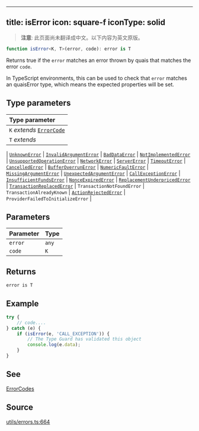 <!-- AUTO-GENERATED-CONTENT:START (ENGLISH-COPY) -->
---
title: isError
icon: square-f
iconType: solid
---

> **注意**: 此页面尚未翻译成中文。以下内容为英文原版。

```ts
function isError<K, T>(error, code): error is T
```

Returns true if the `error` matches an error thrown by quais that matches the error `code`.

In TypeScript environments, this can be used to check that `error` matches an quaisError type, which means the
expected properties will be set.

## Type parameters

| Type parameter |
| :------ |
| `K` *extends* [`ErrorCode`](/cn/sdk/content/type-aliases/ErrorCode) |
| `T` *extends* 
  \| [`UnknownError`](/cn/sdk/content/interfaces/UnknownError)
  \| [`InvalidArgumentError`](/cn/sdk/content/interfaces/InvalidArgumentError)
  \| [`BadDataError`](/cn/sdk/content/interfaces/BadDataError)
  \| [`NotImplementedError`](/cn/sdk/content/interfaces/NotImplementedError)
  \| [`UnsupportedOperationError`](/cn/sdk/content/interfaces/UnsupportedOperationError)
  \| [`NetworkError`](/cn/sdk/content/interfaces/NetworkError)
  \| [`ServerError`](/cn/sdk/content/interfaces/ServerError)
  \| [`TimeoutError`](/cn/sdk/content/interfaces/TimeoutError)
  \| [`CancelledError`](/cn/sdk/content/interfaces/CancelledError)
  \| [`BufferOverrunError`](/cn/sdk/content/interfaces/BufferOverrunError)
  \| [`NumericFaultError`](/cn/sdk/content/interfaces/NumericFaultError)
  \| [`MissingArgumentError`](/cn/sdk/content/interfaces/MissingArgumentError)
  \| [`UnexpectedArgumentError`](/cn/sdk/content/interfaces/UnexpectedArgumentError)
  \| [`CallExceptionError`](/cn/sdk/content/interfaces/CallExceptionError)
  \| [`InsufficientFundsError`](/cn/sdk/content/interfaces/InsufficientFundsError)
  \| [`NonceExpiredError`](/cn/sdk/content/interfaces/NonceExpiredError)
  \| [`ReplacementUnderpricedError`](/cn/sdk/content/interfaces/ReplacementUnderpricedError)
  \| [`TransactionReplacedError`](/cn/sdk/content/interfaces/TransactionReplacedError)
  \| `TransactionNotFoundError`
  \| `TransactionAlreadyKnown`
  \| [`ActionRejectedError`](/cn/sdk/content/interfaces/ActionRejectedError)
  \| `ProviderFailedToInitializeError` |

## Parameters

| Parameter | Type |
| :------ | :------ |
| `error` | `any` |
| `code` | `K` |

## Returns

`error is T`

## Example

```ts
try {
    // code....
} catch (e) {
    if (isError(e, 'CALL_EXCEPTION')) {
        // The Type Guard has validated this object
        console.log(e.data);
    }
}
```

## See

[ErrorCodes](api:ErrorCode)

## Source

[utils/errors.ts:664](https://github.com/dominant-strategies/quais.js/blob/c1c12d43f9d34c6baad2b0542bd6d0acd6fefcbf/src/utils/errors.ts#L664)
